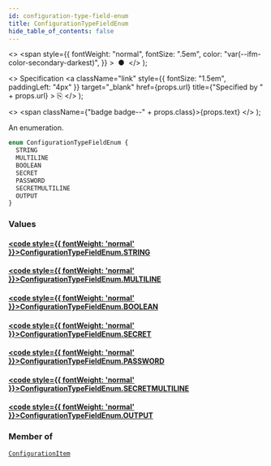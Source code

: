 ```yaml
---
id: configuration-type-field-enum
title: ConfigurationTypeFieldEnum
hide_table_of_contents: false
---
```


  <>
    <span
      style={{
        fontWeight: "normal",
        fontSize: ".5em",
        color: "var(--ifm-color-secondary-darkest)",
      }}
    >
      &nbsp;●&nbsp;
    </span>
  </>
);

  <>
    Specification
    <a
      className="link"
      style={{ fontSize: "1.5em", paddingLeft: "4px" }}
      target="\_blank"
      href={props.url}
      title={"Specified by " + props.url}
    >
      ⎘
    </a>
  </>
);

  <>
    <span className={"badge badge--" + props.class}>{props.text}</span>
  </>
);

An enumeration.

```graphql
enum ConfigurationTypeFieldEnum {
  STRING
  MULTILINE
  BOOLEAN
  SECRET
  PASSWORD
  SECRETMULTILINE
  OUTPUT
}
```

### Values

#### [<code style={{ fontWeight: 'normal' }}>ConfigurationTypeFieldEnum.<b>STRING</b></code>](#)

>

#### [<code style={{ fontWeight: 'normal' }}>ConfigurationTypeFieldEnum.<b>MULTILINE</b></code>](#)

>

#### [<code style={{ fontWeight: 'normal' }}>ConfigurationTypeFieldEnum.<b>BOOLEAN</b></code>](#)

>

#### [<code style={{ fontWeight: 'normal' }}>ConfigurationTypeFieldEnum.<b>SECRET</b></code>](#)

>

#### [<code style={{ fontWeight: 'normal' }}>ConfigurationTypeFieldEnum.<b>PASSWORD</b></code>](#)

>

#### [<code style={{ fontWeight: 'normal' }}>ConfigurationTypeFieldEnum.<b>SECRETMULTILINE</b></code>](#)

>

#### [<code style={{ fontWeight: 'normal' }}>ConfigurationTypeFieldEnum.<b>OUTPUT</b></code>](#)

>

### Member of

[`ConfigurationItem`](../../../api-reference/miscellaneous/objects/configuration-item) <Badge class="secondary" text="object"/>
